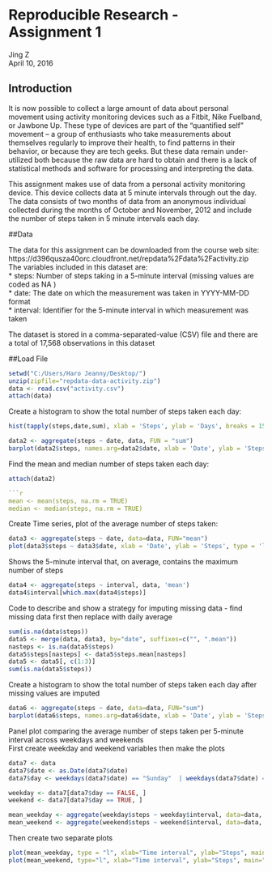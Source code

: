 Reproducible Research - Assignment 1
====================================

Jing Z  
April 10, 2016  

## Introduction

It is now possible to collect a large amount of data about personal movement using activity monitoring devices such as a Fitbit, Nike Fuelband, or Jawbone Up. These type of devices are part of the "quantified self" movement -- a group of enthusiasts who take measurements about themselves regularly to improve their health, to find patterns in their behavior, or because they are tech geeks. But these data remain under-utilized both because the raw data are hard to obtain and there is a lack of statistical methods and software for processing and interpreting the data.

This assignment makes use of data from a personal activity monitoring device. This device collects data at 5 minute intervals through out the day. The data consists of two months of data from an anonymous individual collected during the months of October and November, 2012 and include the number of steps taken in 5 minute intervals each day.

##Data

The data for this assignment can be downloaded from the course web site:  
  https://d396qusza40orc.cloudfront.net/repdata%2Fdata%2Factivity.zip    
  The variables included in this dataset are:  
    * steps: Number of steps taking in a 5-minute interval (missing values are coded as  NA )  
    * date: The date on which the measurement was taken in YYYY-MM-DD format  
    * interval: Identifier for the 5-minute interval in which measurement was taken  

The dataset is stored in a comma-separated-value (CSV) file and there are a total of 17,568 observations in this dataset  

##Load File

```{r}
setwd("C:/Users/Haro Jeanny/Desktop/")
unzip(zipfile="repdata-data-activity.zip") 
data <- read.csv("activity.csv")
attach(data)
```


Create a histogram to show the total number of steps taken each day:
```{r}
hist(tapply(steps,date,sum), xlab = 'Steps', ylab = 'Days', breaks = 15, main = 'Steps taken per day')

data2 <- aggregate(steps ~ date, data, FUN = "sum")
barplot(data2$steps, names.arg=data2$date, xlab = 'Date', ylab = 'Steps', ylim = c(0,25000))
```

Find the mean and median number of steps taken each day:
```{r result = "hide"}
attach(data2)

```{r}
mean <- mean(steps, na.rm = TRUE)
median <- median(steps, na.rm = TRUE)
```

Create Time series, plot of the average number of steps taken:
```{r}
data3 <- aggregate(steps ~ date, data=data, FUN="mean")
plot(data3$steps ~ data3$date, xlab = 'Date', ylab = 'Steps', type = 'l', main = 'Time Series for Average steps')
```

Shows the 5-minute interval that, on average, contains the maximum number of steps
```{r}
data4 <- aggregate(steps ~ interval, data, 'mean')
data4$interval[which.max(data4$steps)]
```
Code to describe and show a strategy for imputing missing data - find missing data first then replace with daily average
```{r}
sum(is.na(data$steps))
data5 <- merge(data, data3, by="date", suffixes=c("", ".mean"))
nasteps <- is.na(data5$steps)
data5$steps[nasteps] <- data5$steps.mean[nasteps]
data5 <- data5[, c(1:3)]
sum(is.na(data5$steps))
```

Create a histogram to show the total number of steps taken each day after missing values are imputed
```{r}
data6 <- aggregate(steps ~ date, data=data, FUN="sum")
barplot(data6$steps, names.arg=data6$date, xlab = 'Date', ylab = 'Steps', ylim = c(0,25000))
```

Panel plot comparing the average number of steps taken per 5-minute interval across weekdays and weekends  
First create weekday and weekend variables then make the plots
```{r}
data7 <- data
data7$date <- as.Date(data7$date)
data7$day <- weekdays(data7$date) == "Sunday"  | weekdays(data7$date) == "Saturday"

weekday <- data7[data7$day == FALSE, ]
weekend <- data7[data7$day == TRUE, ]

mean_weekday <- aggregate(weekday$steps ~ weekday$interval, data=data, FUN="mean")
mean_weekend <- aggregate(weekend$steps ~ weekend$interval, data=data, FUN="mean")
```

Then create two separate plots
```{r}
plot(mean_weekday, type = "l", xlab="Time interval", ylab="Steps", main="Weekday activity", col="green", ylim = c(0,200))
plot(mean_weekend, type="l", xlab="Time interval", ylab="Steps", main="Weekend activity", col="red",ylim = c(0,200))
```

